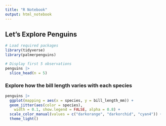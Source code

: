 ```yaml
---
title: "R Notebook"
output: html_notebook
---
```


## Let's Explore Penguins

```r
# Load required packages
library(tidyverse)
library(palmerpenguins)

# Display first 5 observations
penguins |>
  slice_head(n = 5)
```


### Explore how the bill length varies with each species

```r
penguins |>
  ggplot(mapping = aes(x = species, y = bill_length_mm)) +
  geom_jitter(aes(color = species),
    width = 0.1, show.legend = FALSE, alpha = 0.8) +
  scale_color_manual(values = c("darkorange", "darkorchid", "cyan4")) +
  theme_light()
```